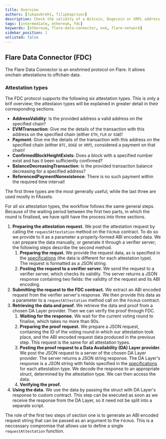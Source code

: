 ```yaml
---
title: Overview
authors: [lukaavbreht, filipkoprivec]
description: Check the validity of a Bitcoin, Dogecoin or XRPL address.
tags: [intermediate, ethereum, fdc]
keywords: [ethereum, flare-data-connector, evm, flare-network]
sidebar_position: 1
unlisted: false
---
```


## Flare Data Connector (FDC)

The Flare Data Connector is an enshrined protocol on Flare.
It allows onchain attestations to offchain data.

### Attestation types

The FDC protocol supports the following six attestation types.
This is only a brif overview; the attestaion types will be explained in greater detail in their corresponding sections.

- **AddressValidity**: Is the provided address a valid address on the specified chain?
- **EVMTransaction**: Give me the details of the transaction with this address on the specified chain (either `ETH`, `FLR` or `SGB`)!
- **Payment**: Give me the details of the transaction with this address on the specified chain (either `BTC`, `DOGE` or `XRP`), considered a payment on that chain!
- **ConfirmedBlockHeightExists**: Does a block with a specified number exist and has it been sufficiently confirmed?
- **BalanceDecreasingTransaction**: Is the provided transaction balance decreasing for a specified address?
- **ReferencedPaymentNonexistence**: There is no such payment within the required time interval!

The first three types are the most generally useful, while the last three are used mostly in FAssets.

For all six attestation types, the workflow follows the same general steps.
Because of the waiting period between the first two parts, in which the round is finalised, we have split have the process into three sections.

1.  **Preparing the attestation request.**
    We post the attestation request by calling the `requestAttestation` method on the `FdcHub` contract.
    To do so we provide to it as a parameter a properly-formed ABI encoded data.
    We can prepare the data manually, or generate it through a verifier server; the following steps describe the second method.
    1.  **Preparing the requst.**
        We provide the request data, as is specified in the [specifications](https://gitlab.com/flarenetwork/docs-team/flare-specs/-/tree/main/src/FDC/AttestationTypes?ref_type=heads) (the data is different for each attestation type).
        The request is formatted as a JSON string.
    2.  **Posting the request to a verifier server.**
        We send the request to a verifier server, which checks its validity.
        The server returns a JSON response containing two fields: the validity of the request and its ABI encoding.
2.  **Submitting the request to the FDC contract.**
    We extract an ABI encoded request from the verifier server's response.
    We then provide this data as a parameter to a `requestAttestation` method call on the `FdcHub` contract.
3.  **Retrieving the data and proof.**
    We retrieve the data and proof from a chosen DA Layer provider. Then we can verify the proof through FDC.
    1.  **Waiting for the response.**
        We wait for the current voting round to finalise, which takes no more than 90s.
    2.  **Preparing the proof request.**
        We prepare a JSON request, containing the ID of the voting round in which our attestation took place, and the ABI encoded request data produced in the previous step.
        This request is the same for all attestation types.
    3.  **Posting the proof request to a Data Availability (DA) Layer provider.**
        We post the JSON request to a server of the chosen DA Layer provider.
        The server returns a JSON string response.
        The DA Layer's response is a JSON string with fields specified in the [specifications](https://gitlab.com/flarenetwork/docs-team/flare-specs/-/tree/main/src/FDC/AttestationTypes?ref_type=heads) for each attestation type.
        We decode the response to an appropriate struct, determined by the attestation type.
        We can then access the data.
    4.  **Verifying the proof.**
4.  **Using the data.**
    We use the data by passing the struct with DA Layer's response to custom contract.
    This step can be executed as soon as we receive the response from the DA Layer, so it need not be split into a separate script.

The role of the first two steps of section one is to generate an ABI encoded request string that can be passed as an argument to the `FdcHub`.
This is a neccessary compromise that allows use to define a single `requestAttestation` function.
